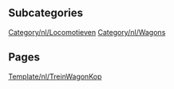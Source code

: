 
== Subcategories ==
[[Category/nl/Locomotieven]]
[[Category/nl/Wagons]]

== Pages ==
[[Template/nl/TreinWagonKop]]
